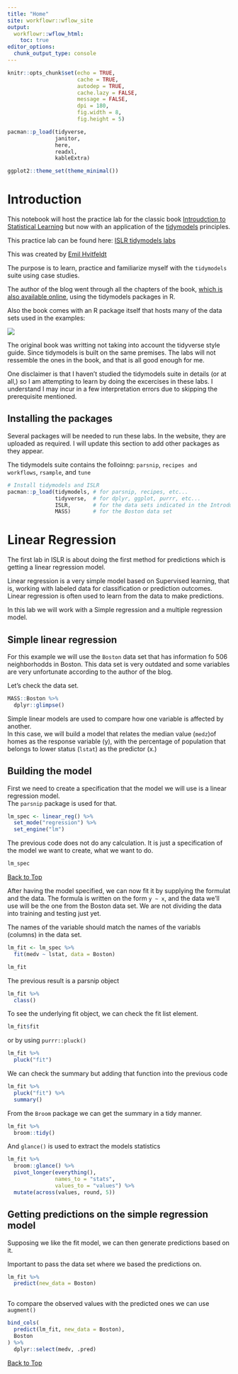 ```yaml
---
title: "Home"
site: workflowr::wflow_site
output:
  workflowr::wflow_html:
    toc: true
editor_options:
  chunk_output_type: console
---
```


```r
knitr::opts_chunk$set(echo = TRUE, 
                      cache = TRUE,
                      autodep = TRUE,
                      cache.lazy = FALSE,
                      message = FALSE, 
                      dpi = 180,
                      fig.width = 8, 
                      fig.height = 5)

pacman::p_load(tidyverse,
               janitor,
               here,
               readxl,
               kableExtra)

ggplot2::theme_set(theme_minimal())

```


# Introduction

This notebook will host the practice lab for the classic book [Introudction to Statistical Learning](https://www.statlearning.com/)
but now with an application of the [tidymodels](https://www.tidymodels.org/) principles.

This practice lab can be found here: [ISLR tidymodels labs](https://emilhvitfeldt.github.io/ISLR-tidymodels-labs/index.html)

This was created by [Emil Hvitfeldt](https://www.emilhvitfeldt.com/)

The purpose is to learn, practice and familiarize myself with the `tidymodels` suite
using case studies.

The author of the blog went through all the chapters of the book, [which is also 
available online](https://hastie.su.domains/ISLR2/ISLRv2_website.pdf),  using the 
tidymodels packages in R.  

Also the book comes with an R package itself that hosts many of the data sets used 
in the examples:

![](https://i.imgur.com/iGYmZ9c.png)

The original book was writting not taking into account the tidyverse style guide.
Since tidymodels is built on the same premises.  The labs will not ressemble the ones 
in the book, and that is all good enough for me.

One disclaimer is that I haven't studied the tidymodels suite in details (or at all,) 
so I am attempting to learn by doing the excercises in these labs.  I understand I 
may incur in a few interpretation errors due to skipping the prerequisite mentioned.


## Installing the packages


Several packages will be needed to run these labs.  In the website, they are uploaded 
as required.  I will update this section to add other packages as they appear. 

The tidymodels suite contains the folloinng: `parsnip`, `recipes and workflows`, `rsample`, and `tune`

```r
# Install tidymodels and ISLR
pacman::p_load(tidymodels, # for parsnip, recipes, etc...
               tidyverse,  # for dplyr, ggplot, purrr, etc...
               ISLR,       # for the data sets indicated in the Introduction
               MASS)       # for the Boston data set

```


# Linear Regression

The first lab in ISLR is about doing the first method for predictions which is getting 
a linear regression model.  

Linear regression is a very simple model based on Supervised learning, that is, working 
with labeled data for classification or prediction outcomes.  Linear regression is often 
used to learn from the data to make predictions.  

In this lab we will work with a Simple regression and a multiple regression model.

## Simple linear regression

For this example we will use the `Boston` data set that has information fo 506 neighborhodds 
in Boston.  This data set is very outdated and some variables are very unfortunate according 
to the author of the blog.

Let's check the data set.

```r
MASS::Boston %>% 
  dplyr::glimpse()

```


Simple linear models are used to compare how one variable is affected by another.  
In this case, we will build a model that relates the median value (`medz`)of homes as the 
response variable (y), with the percentage of population that belongs to lower status (`lstat`)
as the predictor (x.)

## Building the model

First we need to create a specification that the model we will use is a linear regression model.  
The `parsnip` package is used for that.  

```r
lm_spec <- linear_reg() %>%
  set_mode("regression") %>%
  set_engine("lm")

```

The previous code does not do any calculation.  It is just a specification of the model 
we want to create, what we want to do.

```r
lm_spec

```

[Back to Top](#introduction)

After having the model specified, we can now fit it by supplying the formulat and 
the data.  The formula is written on the form `y ~ x`, and the data we'll use will 
be the one from the Boston data set.  We are not dividing the data into training and
testing just yet.  

The names of the variable should match the names of the variabls (columns) in 
the data set.

```r
lm_fit <- lm_spec %>% 
  fit(medv ~ lstat, data = Boston)

lm_fit

```

The previous result is a parsnip object

```r
lm_fit %>% 
  class()

```

To see the underlying fit object, we can check the fit list element.

```r
lm_fit$fit

```

or by using `purrr::pluck()`

```r
lm_fit %>% 
  pluck("fit")

```

We can check the summary but adding that function into the previous code

```r
lm_fit %>% 
  pluck("fit") %>% 
  summary()

```


From the `Broom` package we can get the summary in a tidy manner.

```r
lm_fit %>% 
  broom::tidy()

```

And `glance()` is used to extract the models statistics

```r
lm_fit %>% 
  broom::glance() %>% 
  pivot_longer(everything(),
               names_to = "stats", 
               values_to = "values") %>% 
  mutate(across(values, round, 5))

```


## Getting predictions on the simple regression model

Supposing we like the fit model, we can then generate predictions based on it.  

Important to pass the data set where we based the predictions on.

```r
lm_fit %>% 
  predict(new_data = Boston)
  
```

To compare the observed values with the predicted ones we can use `augment()`

```r
bind_cols(
  predict(lm_fit, new_data = Boston),
  Boston
) %>% 
  dplyr::select(medv, .pred)

```


[Back to Top](#introduction)




















































